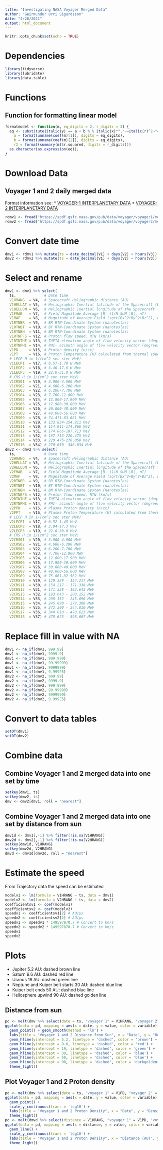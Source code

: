 ---
title: "Investigating NASA Voyager Merged Data"
author: "Geirmundur Orri Sigurdsson"
date: "4/20/2021"
output: html_document
---

```{r setup, include=FALSE}
knitr::opts_chunk$set(echo = TRUE)
```

# Dependencies

```{r dependencies, message=FALSE, warning=FALSE}
library(tidyverse)
library(lubridate)
library(data.table)
```

# Functions

## Function for formatting linear model

```{r function format model}
formatmodel <- function(m, eq_digits = 2, r_digits = 3) {
  eq <- substitute(italic(y) == a + b %.% italic(x)*","~~italic(r)^2~"="~r2, list(
    a = format(unname(coef(m)[1]), digits = eq_digits),
    b = format(unname(coef(m)[2]), digits = eq_digits),
    r2 = format(summary(m)$r.squared, digits = r_digits)))
  as.character(as.expression(eq));
}
```

# Download Data

## Voyager 1 and 2 daily merged data

Format information see:
* [VOYAGER-1 INTERPLANETARY DATA](https://spdf.gsfc.nasa.gov/pub/data/voyager/voyager1/merged/vy1mgd.txt)
* [VOYAGER-2 INTERPLANETARY DATA](https://spdf.gsfc.nasa.gov/pub/data/voyager/voyager2/merged/vy2mgd.txt)

```{r download trajectory data, echo=TRUE, message=FALSE, warning=FALSE, results='hide'}
rdmv1 <- fread("https://spdf.gsfc.nasa.gov/pub/data/voyager/voyager1/merged/voyager1_daily.asc")
rdmv2 <- fread("https://spdf.gsfc.nasa.gov/pub/data/voyager/voyager2/merged/voyager2_daily.asc")
```

# Convert date time

```{r convert time}
dmv1 <- rdmv1 %>% mutate(ts = date_decimal(V1) + days(V2) + hours(V3))
dmv2 <- rdmv2 %>% mutate(ts = date_decimal(V1) + days(V2) + hours(V3))
```

# Select and rename

```{r select and rename}
dmv1 <- dmv1 %>% select(
  ts,             # Date time
  V1HRANG  = V4,  # Spacecraft Heliographic distance (AU)
  V1HELLAT = V5,  # Heliographic Inertial latitude of the Spacecraft (Degrees, +/-90.)
  V1HELLON = V6,  # Heliographic Inertial longitude of the Spacecraft (Degrees, 0-360)
  V1FMAB   = V7,  # Field Magnitude Average |B| (1/N SUM |B|, nT)
  V1MAF    = V8,  # Magnitude of Average Field (sqrt(Bx^2+By^2+Bz^2), nT)
  V1RTNBR  = V9,  # BR RTN-Coordinate System (nanoteslas)
  V1RTNBT  = V10, # BT RTN-Coordinate System (nanoteslas)
  V1RTNBN  = V11, # BN RTN-Coordinate System (nanoteslas)
  V1RTNPFS = V12, # Proton flow speed, RTN (km/s)
  V1RTNTHE = V13, # THETA-elevation angle of flow velocity vector (degrees in RTN-cordinate system)
  V1RTNPHI = V14, # PHI- azimuth angle of flow velocity vector (degrees in RTN-cordinate system)
  V1PD     = V15, # Proton density (n/cc)
  V1PT     = V16, # Proton Temperature (K) calculated from thermal speed width T=60.5*Vth*Vth
  # LECP H in 1/(cm^2 sec ster MeV)
  V1LECP1  = V17, # 0.57-1.78 H MeV
  V1LECP2  = V18, # 3.40-17.6 H Mev
  V1LECP3  = V19, # 22.0-31.0 H MeV
  # CRS H in 1/(cm^2 sec ster MeV)
  V1CRS01  = V20, # 3.000-4.600 MeV
  V1CRS02  = V21, # 4.600-6.200 MeV
  V1CRS03  = V22, # 6.200-7.700 MeV
  V1CRS04  = V23, # 7.700-12.800 MeV
  V1CRS05  = V24, # 12.800-17.900 MeV
  V1CRS06  = V25, # 17.900-30.000 MeV
  V1CRS07  = V26, # 30.000-48.000 MeV
  V1CRS08  = V27, # 48.000-56.000 MeV
  V1CRS09  = V28, # 74.471-83.661 MeV
  V1CRS10  = V29, # 132.834-154.911 MeV
  V1CRS11  = V30, # 154.911-174.866 MeV
  V1CRS12  = V31, # 174.866-187.713 MeV
  V1CRS13  = V32, # 187.713-220.475 MeV
  V1CRS14  = V33, # 220.475-270.050 MeV
  V1CRS16  = V34) # 270.050- 346.034 MeV
dmv2 <- dmv2 %>% select(
  ts,             # Date time
  V2HRANG  = V4,  # Spacecraft Heliographic distance (AU)
  V2HELLAT = V5,  # Heliographic Inertial latitude of the Spacecraft (Degrees, +/-90.)
  V2HELLON = V6,  # Heliographic Inertial longitude of the Spacecraft (Degrees, 0-360)
  V2FMAB   = V7,  # Field Magnitude Average |B| (1/N SUM |B|, nT)
  V2MAF    = V8,  # Magnitude of Average Field (sqrt(Bx^2+By^2+Bz^2), nT)
  V2RTNBR  = V9,  # BR RTN-Coordinate System (nanoteslas)
  V2RTNBT  = V10, # BT RTN-Coordinate System (nanoteslas)
  V2RTNBN  = V11, # BN RTN-Coordinate System (nanoteslas)
  V2RTNBFS = V12, # Proton flow speed, RTN (km/s)
  V2RTNTHE = V13, # THETA-elevation angle of flow velocity vector (degrees in RTN-cordinate system)
  V2RTNPHI = V14, # PHI- azimuth angle of flow velocity vector (degrees in RTN-cordinate system)
  V2PPD    = V15, # Plasma Proton density (n/cc)
  V2PPT    = V16, # Plasma Proton Temperature (K) calculated from thermal speed width T=60.5*Vth*Vth
  # LECP H in 1/(cm^2 sec ster MeV)
  V2LECP1  = V17, # 0.52-1.45 MeV
  V2LECP2  = V18, # 3.04-17.3 Mev
  V2LECP3  = V19, # 22.0-30.0 MeV
  # CRS H in 1/(cm^2 sec ster MeV)
  V2CRS01  = V20, # 3.000-4.600 MeV
  V2CRS02  = V21, # 4.600-6.200 MeV
  V2CRS03  = V22, # 6.200-7.700 MeV
  V2CRS04  = V23, # 7.700-12.800 MeV
  V2CRS05  = V24, # 12.800-17.900 MeV
  V2CRS06  = V25, # 17.900-30.000 MeV
  V2CRS07  = V26, # 30.000-48.000 MeV
  V2CRS08  = V27, # 48.000-56.000 MeV
  V2CRS09  = V28, # 75.861-82.562 MeV
  V2CRS10  = V29, # 130.339 - 154.217 MeV
  V2CRS11  = V30, # 154.217 - 171.338 MeV
  V2CRS12  = V31, # 171.338 - 193.643 MeV
  V2CRS13  = V32, # 193.643 - 208.152 MeV
  V2CRS14  = V33, # 208.152 - 245.690 MeV
  V2CRS15  = V34, # 245.690 - 272.300 MeV
  V2CRS16  = V35, # 272.300 - 344.010 MeV
  V2CRS17  = V36, # 344.010 - 478.623 MeV
  V2CRS18  = V37) # 478.623 - 598.667 MeV
```

# Replace fill in value with NA

```{r replace fill with na}
dmv1 <- na_if(dmv1, 999.99)
dmv1 <- na_if(dmv1, 9999.9)
dmv1 <- na_if(dmv1, 999.999)
dmv1 <- na_if(dmv1, 99.99999)
dmv1 <- na_if(dmv1, 9999999)
dmv1 <- na_if(dmv1, 9.999E5)
dmv2 <- na_if(dmv2, 999.99)
dmv2 <- na_if(dmv2, 9999.9)
dmv2 <- na_if(dmv2, 999.999)
dmv2 <- na_if(dmv2, 99.99999)
dmv2 <- na_if(dmv2, 9999999)
dmv2 <- na_if(dmv2, 9.999E5)
```

# Convert to data tables

```{r convert to data tables}
setDT(dmv1)
setDT(dmv2)
```

# Combine data

## Combine Voyager 1 and 2 merged data into one set by time

```{r combine v1 and v2 by time}
setkey(dmv1, ts)
setkey(dmv2, ts)
dmv <- dmv2[dmv1, roll = "nearest"]
```

## Combine Voyager 1 and 2 merged data into one set by distance from sun

```{r combine v1 and v2 by time}
dmv1d <- dmv1[,-1] %>% filter(!is.na(V1HRANG))
dmv2d <- dmv2[,-1] %>% filter(!is.na(V2HRANG))
setkey(dmv1d, V1HRANG)
setkey(dmv2d, V2HRANG)
dmvd <- dmv1d[dmv2d, roll = "nearest"]
```

# Estimate the speed

From Trajectory data the speed can be estimated 

```{r speed}
modelv1 <- lm(formula = V1HRANG ~ ts, data = dmv1)
modelv2 <- lm(formula = V2HRANG ~ ts, data = dmv2)
coefficientsv1 <- coef(modelv1)
coefficientsv2 <- coef(modelv2)
speedv1 <- coefficientsv1[2] # AU/μs
speedv2 <- coefficientsv2[2] # AU/μs
speedv1 <- speedv1 * 149597870.7 # Convert to km/s
speedv2 <- speedv2 * 149597870.7 # Convert to km/s
speedv1
speedv2
```

# Plots

* Jupiter                         5.2 AU: dashed brown line
* Saturn                          9.6 AU: dashed red line
* Uranus                         19   AU: dashed green line
* Neptune and Kuiper belt starts 30   AU: dashed blue line
* Kuiper belt ends               50   AU: dashed blue line
* Heliosphere upwind             90   AU: dashed golden line

## Distance from sun

```{r plots distance, message=FALSE, warning=FALSE}
pd <- melt(dmv %>% select(date = ts, "voyager 1" = V1HRANG, "voyager 2" = V2HRANG), id = "date")
ggplot(data = pd, mapping = aes(x = date, y = value, color = variable)) +
  geom_point() + geom_smooth(method = 'lm') +
  labs(title = "Voyager 1 and 2 Distance from Sun", x = "Date", y = "Heliographic distance (AU)") +
  geom_hline(yintercept = 5.2, linetype = 'dashed', color = 'brown') +
  geom_hline(yintercept = 9.6, linetype = 'dashed', color = 'red') +
  geom_hline(yintercept = 19, linetype = 'dashed', color = 'green') +
  geom_hline(yintercept = 30, linetype = 'dashed', color = 'blue') +
  geom_hline(yintercept = 50, linetype = 'dashed', color = 'blue') +
  geom_hline(yintercept = 90, linetype = 'dashed', color = 'darkgoldenrod') +
  theme_light()
```

## Plot Voyager 1 and 2 Proton density

```{r plots proton density}
pd <- melt(dmv %>% select(date = ts, "voyager 1" = V1PD, "voyager 2" = V2PPD), id = "date") %>% filter(!is.na(value))
ggplot(data = pd, mapping = aes(x = date, y = value, color = variable)) +
  geom_point() +
  scale_y_continuous(trans = 'log10') +
  labs(title = "Voyager 1 and 2 Proton Density", x = "Date", y = "Density (n/cc)") +
  theme_light()
pd <- melt(dmvd %>% select(distance = V1HRANG, "voyager 1" = V1PD, "voyager 2" = V2PPD), id = "distance") %>% filter(!is.na(value))
ggplot(data = pd, mapping = aes(x = distance, y = value, color = variable)) +
  geom_line() +
  scale_y_continuous(trans = 'log10') +
  labs(title = "Voyager 1 and 2 Proton Density", x = "Distance (AU)", y = "Density (n/cc)") +
  theme_light()
```

